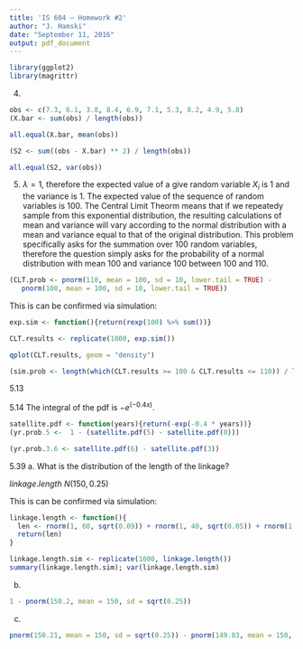 ```yaml
---
title: 'IS 604 – Homework #2'
author: "J. Hamski"
date: "September 11, 2016"
output: pdf_document
---
```

```r
library(ggplot2)
library(magrittr)
```



4.   

```r
obs <- c(7.3, 6.1, 3.8, 8.4, 6.9, 7.1, 5.3, 8.2, 4.9, 5.8)
(X.bar <- sum(obs) / length(obs))
```

```r
all.equal(X.bar, mean(obs))
```


```r
(S2 <- sum((obs - X.bar) ** 2) / length(obs))
```

```r
all.equal(S2, var(obs))
```


5.
$\lambda = 1$, therefore the expected value of a give random variable $X_i$ is 1 and the variance is 1. The expected value of the sequence of random variables is 100. The Central Limit Theorm means that if we repeatedy sample from this exponential distribution, the resulting calculations of mean and variance will vary according to the normal distribution with a mean and variance equal to that of the original distribution. This problem specifically asks for the summation over 100 random variables, therefore the question simply asks for the probability of a normal distribution with mean 100 and variance 100 between 100 and 110.  

```r
(CLT.prob <- pnorm(110, mean = 100, sd = 10, lower.tail = TRUE) - 
   pnorm(100, mean = 100, sd = 10, lower.tail = TRUE))
```

This is can be confirmed via simulation:
```r
exp.sim <- function(){return(rexp(100) %>% sum())}

CLT.results <- replicate(1000, exp.sim())

qplot(CLT.results, geom = "density")

(sim.prob <- length(which(CLT.results >= 100 & CLT.results <= 110)) / length(CLT.results))
```


5.13


5.14
The integral of the pdf is $-e^{(-0.4x)}$.  

```r
satellite.pdf <- function(years){return(-exp(-0.4 * years))}
(yr.prob.5 <-  1 - (satellite.pdf(5) - satellite.pdf(0)))
```

```r
(yr.prob.3.6 <- satellite.pdf(6) - satellite.pdf(3))
```


5.39
a. 
What is the distribution of the length of the linkage?  

$linkage.length ~ N(150, 0.25)$  

This is can be confirmed via simulation:  
```r
linkage.length <- function(){
  len <- rnorm(1, 60, sqrt(0.09)) + rnorm(1, 40, sqrt(0.05)) + rnorm(1, 50, sqrt(0.11))
  return(len)
}

linkage.length.sim <- replicate(1000, linkage.length())
summary(linkage.length.sim); var(linkage.length.sim)
```

b.  
```r
1 - pnorm(150.2, mean = 150, sd = sqrt(0.25))
```

c. 

```r
pnorm(150.21, mean = 150, sd = sqrt(0.25)) - pnorm(149.83, mean = 150, sd = sqrt(0.25))
```


